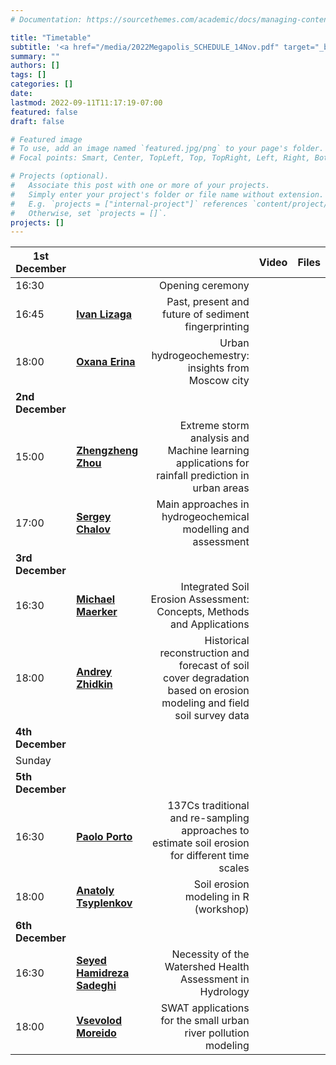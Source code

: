 ```yaml
---
# Documentation: https://sourcethemes.com/academic/docs/managing-content/

title: "Timetable"
subtitle: '<a href="/media/2022Megapolis_SCHEDULE_14Nov.pdf" target="_blank" rel="noopener"><i class="fas fa-download"></i> Download .pdf version </a> <br> <i class="fas fa-clock"></i> Moscow time'
summary: ""
authors: []
tags: []
categories: []
date: 
lastmod: 2022-09-11T11:17:19-07:00
featured: false
draft: false

# Featured image
# To use, add an image named `featured.jpg/png` to your page's folder.
# Focal points: Smart, Center, TopLeft, Top, TopRight, Left, Right, BottomLeft, Bottom, BottomRight.

# Projects (optional).
#   Associate this post with one or more of your projects.
#   Simply enter your project's folder or file name without extension.
#   E.g. `projects = ["internal-project"]` references `content/project/deep-learning/index.md`.
#   Otherwise, set `projects = []`.
projects: []
---
```



| 1st December |||Video|Files|
|----------|:-------------|------------------:|--:|--:|
| 16:30 |    |  Opening ceremony|||
| 16:45 |  **[Ivan Lizaga](/authors/lizaga/)**  |  Past, present and future of sediment fingerprinting| **[<i class="fab fa-youtube"></i>](https://youtu.be/0dIsyDPPoV4)** | **[<i class="fab fa-google-drive"></i>](https://drive.google.com/drive/folders/1gyxX8SfYSV58EMgB5DbezA6cXNSZfw7y?usp=sharing)** |
| 18:00 |  **[Oxana Erina](/authors/erina/)**  | Urban hydrogeochemestry: insights from Moscow city |||
| **2nd December** |
| 15:00 |  **[Zhengzheng Zhou](/authors/zhou/)**  |  Extreme storm analysis and Machine learning applications for rainfall prediction in urban areas| **[<i class="fab fa-youtube"></i>](https://youtu.be/9c9rpPnLgMk)** | **<i class="fas fa-file-pdf"></i>** |
| 17:00 |  **[Sergey Chalov](/authors/chalov/)**  | Main approaches in hydrogeochemical modelling and assessment | | |
| **3rd December** |
| 16:30 |  **[Michael Maerker](/authors/maerker/)**  |  Integrated Soil Erosion Assessment: Concepts, Methods and Applications| **[<i class="fab fa-youtube"></i>](https://youtu.be/asvJ60z0xNY)** | **[<i class="fas fa-file-powerpoint"></i>](/media/megapolis2022_maerker.pdf)** |
| 18:00 |  **[Andrey Zhidkin](/authors/zhidkin/)**  |  Historical reconstruction and forecast of soil cover degradation based on erosion modeling and field soil survey data| **[<i class="fab fa-youtube"></i>](https://youtu.be/asvJ60z0xNY)** | **[<i class="fas fa-file-powerpoint"></i>](/media/Zhidkin Lecture Megapolis2022.pdf)** |
| **4th December** |
|Sunday|||
| **5th December** |
| 16:30 |  **[Paolo Porto](/authors/porto/)**  | 137Cs traditional and re-sampling approaches to estimate soil erosion for different time scales| **[<i class="fab fa-youtube"></i>](https://youtu.be/B2ian7Gmodc)** | **<i class="fas fa-file-pdf"></i>** |
| 18:00 |  **[Anatoly Tsyplenkov](/authors/tsyplenkov/)**  | Soil erosion modeling in R (workshop)| **[<i class="fab fa-youtube"></i>](https://youtu.be/B2ian7Gmodc)** | **[<i class="fas fa-file-powerpoint"></i>](/media/rusler_overview.pdf)** |
| **6th December** |
| 16:30 |  **[Seyed Hamidreza Sadeghi](/authors/sadeghi/)**  |  Necessity of the Watershed Health Assessment in Hydrology| **[<i class="fab fa-youtube"></i>](https://youtu.be/APXqWAVuunU)** | **[<i class="fas fa-file-powerpoint"></i>](/media/megapolis2022_sadeghi.pdf)** |
| 18:00 |  **[Vsevolod Moreido](/authors/moreido/)**  | SWAT applications for the small urban river pollution modeling |  |  |
